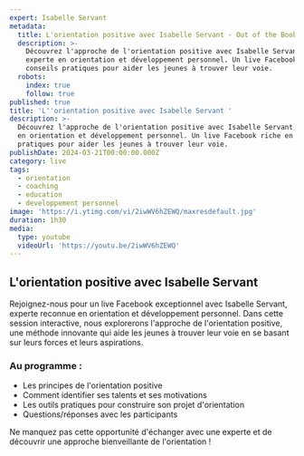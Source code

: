 ```yaml
---
expert: Isabelle Servant
metadata:
  title: L'orientation positive avec Isabelle Servant - Out of the Books
  description: >-
    Découvrez l'approche de l'orientation positive avec Isabelle Servant,
    experte en orientation et développement personnel. Un live Facebook riche en
    conseils pratiques pour aider les jeunes à trouver leur voie.
  robots:
    index: true
    follow: true
published: true
title: 'L''orientation positive avec Isabelle Servant '
description: >-
  Découvrez l'approche de l'orientation positive avec Isabelle Servant, experte
  en orientation et développement personnel. Un live Facebook riche en conseils
  pratiques pour aider les jeunes à trouver leur voie.
publishDate: 2024-03-21T00:00:00.000Z
category: live
tags:
  - orientation
  - coaching
  - education
  - developpement personnel
image: 'https://i.ytimg.com/vi/2iwWV6hZEWQ/maxresdefault.jpg'
duration: 1h30
media:
  type: youtube
  videoUrl: 'https://youtu.be/2iwWV6hZEWQ'
---
```


## L'orientation positive avec Isabelle Servant

Rejoignez-nous pour un live Facebook exceptionnel avec Isabelle Servant, experte reconnue en orientation et développement personnel. Dans cette session interactive, nous explorerons l'approche de l'orientation positive, une méthode innovante qui aide les jeunes à trouver leur voie en se basant sur leurs forces et leurs aspirations.

### Au programme :

* Les principes de l'orientation positive
* Comment identifier ses talents et ses motivations
* Les outils pratiques pour construire son projet d'orientation
* Questions/réponses avec les participants

Ne manquez pas cette opportunité d'échanger avec une experte et de découvrir une approche bienveillante de l'orientation !
